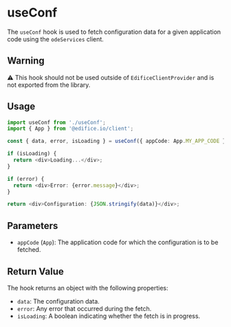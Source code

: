 
<Meta title="Hooks/useConf" />

# useConf

The `useConf` hook is used to fetch configuration data for a given application code using the `odeServices` client.

## Warning

⚠️ This hook should not be used outside of `EdificeClientProvider` and is not exported from the library.

## Usage

```typescript
import useConf from './useConf';
import { App } from '@edifice.io/client';

const { data, error, isLoading } = useConf({ appCode: App.MY_APP_CODE });

if (isLoading) {
  return <div>Loading...</div>;
}

if (error) {
  return <div>Error: {error.message}</div>;
}

return <div>Configuration: {JSON.stringify(data)}</div>;
```

## Parameters

- `appCode` (`App`): The application code for which the configuration is to be fetched.

## Return Value

The hook returns an object with the following properties:

- `data`: The configuration data.
- `error`: Any error that occurred during the fetch.
- `isLoading`: A boolean indicating whether the fetch is in progress.
